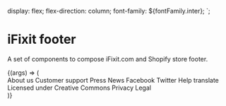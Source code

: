 
<Meta title="Footer" />

   display: flex;
   flex-direction: column;
   font-family: ${fontFamily.inter};
`;

# iFixit footer

A set of components to compose iFixit.com and Shopify store footer.

<Canvas>
   <Story name="Default footer">
      {(args) => (
         <DemoPage>
            <Footer>
               <FooterSection padding={space[7]}>
                  <Stack direction="row" justify="space-between">
                     <FooterList spacing={space[2]} paddingY={space[1]}>
                        <FooterListItem>
                           <FooterLink href="#" fontWeight={fontWeight.bold}>
                              About us
                           </FooterLink>
                        </FooterListItem>
                        <FooterListItem>
                           <FooterLink href="#" fontWeight={fontWeight.bold}>
                              Customer support
                           </FooterLink>
                        </FooterListItem>
                     </FooterList>
                     <FooterList spacing={space[2]} paddingY={space[1]}>
                        <FooterListItem>
                           <FooterLink href="#" fontWeight={fontWeight.bold}>
                              Press
                           </FooterLink>
                        </FooterListItem>
                        <FooterListItem>
                           <FooterLink href="#" fontWeight={fontWeight.bold}>
                              News
                           </FooterLink>
                        </FooterListItem>
                     </FooterList>
                     <FooterList spacing={space[2]} paddingY={space[1]}>
                        <FooterListItem>
                           <FooterListIcon
                              alt="Facebook logo"
                              source="https://uploads-ssl.webflow.com/5c9b91208becd3baee84a04b/5f690fbe9673a45e28ed13ef_facebook.svg"
                           />
                           <FooterLink href="#" fontWeight={fontWeight.bold}>
                              Facebook
                           </FooterLink>
                        </FooterListItem>
                        <FooterListItem>
                           <FooterListIcon
                              alt="Facebook logo"
                              source="https://uploads-ssl.webflow.com/5c9b91208becd3baee84a04b/5f690fbef76e380c31ad25f0_twitter.svg"
                           />
                           <FooterLink href="#" fontWeight={fontWeight.bold}>
                              Twitter
                           </FooterLink>
                        </FooterListItem>
                     </FooterList>
                     <Grid templateColumns="repeat(3, 1fr)" gap={space[4]}>
                        <FooterLink href="#">
                           <FooterPartner source="https://uploads-ssl.webflow.com/5c9b91208becd3baee84a04b/5f9875573388ede7e3f1c9a0_logo-visa.png" />
                        </FooterLink>
                        <FooterLink href="#">
                           <FooterPartner source="https://uploads-ssl.webflow.com/5c9b91208becd3baee84a04b/5f9875573388ede7e3f1c9a0_logo-visa.png" />
                        </FooterLink>
                        <FooterLink href="#">
                           <FooterPartner source="https://uploads-ssl.webflow.com/5c9b91208becd3baee84a04b/5f9875573388ede7e3f1c9a0_logo-visa.png" />
                        </FooterLink>
                        <FooterLink href="#">
                           <FooterPartner source="https://uploads-ssl.webflow.com/5c9b91208becd3baee84a04b/5f9875573388ede7e3f1c9a0_logo-visa.png" />
                        </FooterLink>
                        <FooterLink href="#">
                           <FooterPartner source="https://uploads-ssl.webflow.com/5c9b91208becd3baee84a04b/5f9875573388ede7e3f1c9a0_logo-visa.png" />
                        </FooterLink>
                        <FooterLink href="#">
                           <FooterPartner source="https://uploads-ssl.webflow.com/5c9b91208becd3baee84a04b/5f9875573388ede7e3f1c9a0_logo-visa.png" />
                        </FooterLink>
                     </Grid>
                  </Stack>
               </FooterSection>
               <Divider />
               <FooterSection paddingX={space[7]} paddingY={space[5]}>
                  <Stack justify="space-between">
                     <Stack spacing={space[8]}>
                        <FooterLink href="#" fontWeight={fontWeight.bold}>
                           <Stack spacing={space[2]} align="center">
                              <span>Help translate</span>
                              <Icon
                                 alt="Translate icon"
                                 source="https://uploads-ssl.webflow.com/5c9b91208becd3baee84a04b/5f68f6fab1ac0b141961dbab_globe.svg"
                              />
                           </Stack>
                        </FooterLink>
                     </Stack>
                     <Stack align="stretch" spacing={space[4]}>
                        <FooterLink href="#">Licensed under Creative Commons</FooterLink>
                        <Divider orientation={DividerOrientation.Vertical} />
                        <FooterLink href="#">Privacy</FooterLink>
                        <Divider orientation={DividerOrientation.Vertical} />
                        <FooterLink href="#">Legal</FooterLink>
                     </Stack>
                  </Stack>
               </FooterSection>
            </Footer>
         </DemoPage>
      )}
   </Story>
</Canvas>

